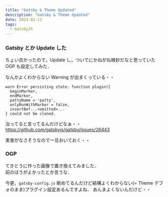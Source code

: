 ```yaml
---
title: "Gatsby & Theme Updated"
description: "Gatsby & Theme Updated"
date: 2021-02-13
tags:
  - GatsbyJS
---
```


### Gatsby とか Update した

ちょい古かったので，Update し，ついでにかねがね微妙だなと思っていた OGP も設定してみた．

なんかよくわからない Warning が出まくっている・・

```
warn Error persisting state: function plugin({
  beginMarker,
  endMarker,
  pattyName = 'patty',
  onlyRunWithMarker = false,
  insertBef...<omitted>...
} could not be cloned.
```

治ってると言ってるんだけどなぁ・・  
https://github.com/gatsbyjs/gatsby/issues/26443

実害がなさそうなので一旦おいておく・・

### OGP

てきとうに作った画像で置き換えてみました．  
前のほうがよかったとか言うな．

今更，`gatsby-config.js` 眺めてるんだけど結構よくわからない(= Theme デフォのまま)プラグイン設定あるんですよね．
あんまよくないんだけど・・

